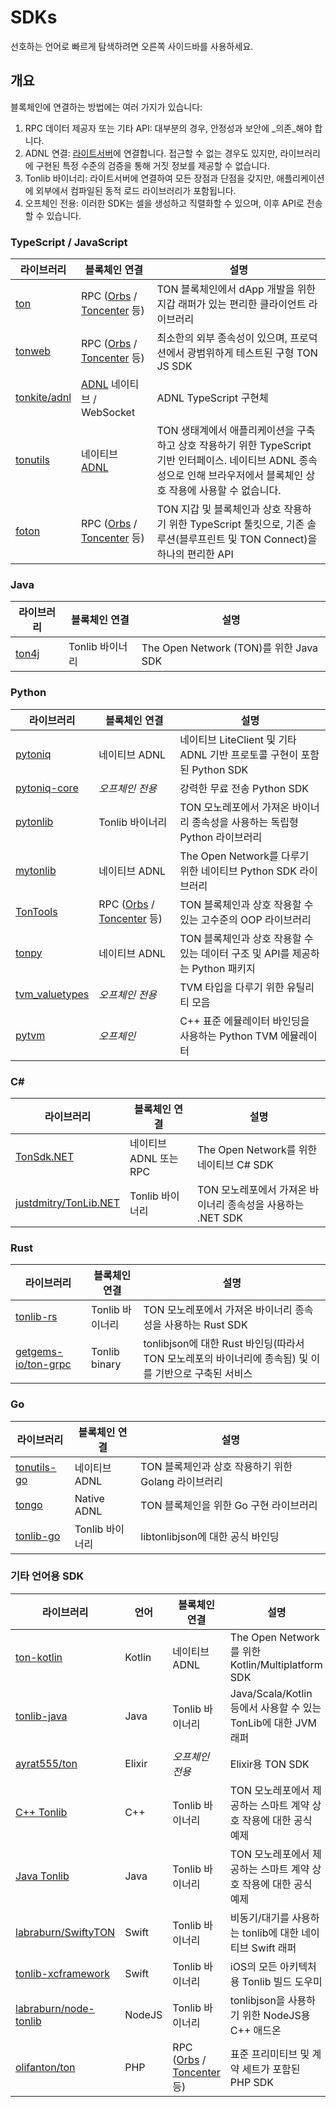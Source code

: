 # SDKs

선호하는 언어로 빠르게 탐색하려면 오른쪽 사이드바를 사용하세요.

## 개요

블록체인에 연결하는 방법에는 여러 가지가 있습니다:

1. RPC 데이터 제공자 또는 기타 API: 대부분의 경우, 안정성과 보안에 _의존_해야 합니다.
2. ADNL 연결: [라이트서버](/participate/run-nodes/liteserver)에 연결합니다. 접근할 수 없는 경우도 있지만, 라이브러리에 구현된 특정 수준의 검증을 통해 거짓 정보를 제공할 수 없습니다.
3. Tonlib 바이너리: 라이트서버에 연결하여 모든 장점과 단점을 갖지만, 애플리케이션에 외부에서 컴파일된 동적 로드 라이브러리가 포함됩니다.
4. 오프체인 전용: 이러한 SDK는 셀을 생성하고 직렬화할 수 있으며, 이후 API로 전송할 수 있습니다.

### TypeScript / JavaScript

| 라이브러리                                           | 블록체인 연결                                                                                       | 설명                                                                                                       |
| ----------------------------------------------- | --------------------------------------------------------------------------------------------- | -------------------------------------------------------------------------------------------------------- |
| [ton](https://github.com/ton-org/ton)           | RPC ([Orbs](https://www.orbs.com/ton-access/) / [Toncenter](https://toncenter.com/api/v2/) 등) | TON 블록체인에서 dApp 개발을 위한 지갑 래퍼가 있는 편리한 클라이언트 라이브러리                                                         |
| [tonweb](https://github.com/toncenter/tonweb)   | RPC ([Orbs](https://www.orbs.com/ton-access/) / [Toncenter](https://toncenter.com/api/v2/) 등) | 최소한의 외부 종속성이 있으며, 프로덕션에서 광범위하게 테스트된 구형 TON JS SDK                                                        |
| [tonkite/adnl](https://github.com/tonkite/adnl) | [ADNL](/develop/network/adnl-tcp) 네이티브 / WebSocket                                            | ADNL TypeScript 구현체                                                                                      |
| [tonutils](https://github.com/thekiba/tonutils) | 네이티브 [ADNL](/develop/network/adnl-tcp)                                                        | TON 생태계에서 애플리케이션을 구축하고 상호 작용하기 위한 TypeScript 기반 인터페이스. 네이티브 ADNL 종속성으로 인해 브라우저에서 블록체인 상호 작용에 사용할 수 없습니다. |
| [foton](https://foton.sh/)                      | RPC ([Orbs](https://www.orbs.com/ton-access/) / [Toncenter](https://toncenter.com/api/v2/) 등) | TON 지갑 및 블록체인과 상호 작용하기 위한 TypeScript 툴킷으로, 기존 솔루션(블루프린트 및 TON Connect)을 하나의 편리한 API                      |

### Java

| 라이브러리                                      | 블록체인 연결     | 설명                                  |
| ------------------------------------------ | ----------- | ----------------------------------- |
| [ton4j](https://github.com/neodix42/ton4j) | Tonlib 바이너리 | The Open Network (TON)를 위한 Java SDK |

### Python

<!-- tonsdk dropped due to invalid cells serialization -->

| 라이브러리                                                         | 블록체인 연결                                                                                       | 설명                                                   |
| ------------------------------------------------------------- | --------------------------------------------------------------------------------------------- | ---------------------------------------------------- |
| [pytoniq](https://github.com/yungwine/pytoniq)                | 네이티브 ADNL                                                                                     | 네이티브 LiteClient 및 기타 ADNL 기반 프로토콜 구현이 포함된 Python SDK |
| [pytoniq-core](https://github.com/yungwine/pytoniq-core)      | _오프체인 전용_                                                                                     | 강력한 무료 전송 Python SDK                                 |
| [pytonlib](https://github.com/toncenter/pytonlib)             | Tonlib 바이너리                                                                                   | TON 모노레포에서 가져온 바이너리 종속성을 사용하는 독립형 Python 라이브러리       |
| [mytonlib](https://github.com/igroman787/mytonlib)            | 네이티브 ADNL                                                                                     | The Open Network를 다루기 위한 네이티브 Python SDK 라이브러리       |
| [TonTools](https://github.com/yungwine/TonTools)              | RPC ([Orbs](https://www.orbs.com/ton-access/) / [Toncenter](https://toncenter.com/api/v2/) 등) | TON 블록체인과 상호 작용할 수 있는 고수준의 OOP 라이브러리                 |
| [tonpy](https://github.com/disintar/tonpy)                    | 네이티브 ADNL                                                                                     | TON 블록체인과 상호 작용할 수 있는 데이터 구조 및 API를 제공하는 Python 패키지  |
| [tvm_valuetypes](https://github.com/toncenter/tvm_valuetypes) | _오프체인 전용_                                                                                     | TVM 타입을 다루기 위한 유틸리티 모음                               |
| [pytvm](https://github.com/yungwine/pytvm)                    | _오프체인_                                                                                        | C++ 표준 에뮬레이터 바인딩을 사용하는 Python TVM 에뮬레이터              |

### C#

| 라이브러리                                                             | 블록체인 연결          | 설명                                     |
| ----------------------------------------------------------------- | ---------------- | -------------------------------------- |
| [TonSdk.NET](https://github.com/continuation-team/TonSdk.NET)     | 네이티브 ADNL 또는 RPC | The Open Network를 위한 네이티브 C# SDK       |
| [justdmitry/TonLib.NET](https://github.com/justdmitry/TonLib.NET) | Tonlib 바이너리      | TON 모노레포에서 가져온 바이너리 종속성을 사용하는 .NET SDK |

### Rust

| 라이브러리                                                         | 블록체인 연결       | 설명                                                                 |
| ------------------------------------------------------------- | ------------- | ------------------------------------------------------------------ |
| [tonlib-rs](https://github.com/ston-fi/tonlib-rs)             | Tonlib 바이너리   | TON 모노레포에서 가져온 바이너리 종속성을 사용하는 Rust SDK                             |
| [getgems-io/ton-grpc](https://github.com/getgems-io/ton-grpc) | Tonlib binary | tonlibjson에 대한 Rust 바인딩(따라서 TON 모노레포의 바이너리에 종속됨) 및 이를 기반으로 구축된 서비스 |

### Go

| 라이브러리                                                    | 블록체인 연결     | 설명                                |
| -------------------------------------------------------- | ----------- | --------------------------------- |
| [tonutils-go](https://github.com/xssnick/tonutils-go)    | 네이티브 ADNL   | TON 블록체인과 상호 작용하기 위한 Golang 라이브러리 |
| [tongo](https://github.com/tonkeeper/tongo)              | Native ADNL | TON 블록체인을 위한 Go 구현 라이브러리          |
| [tonlib-go](https://github.com/ton-blockchain/tonlib-go) | Tonlib 바이너리 | libtonlibjson에 대한 공식 바인딩          |

### 기타 언어용 SDK

| 라이브러리                                                                       | 언어     | 블록체인 연결                                                                                       | 설명                                               |   |
| --------------------------------------------------------------------------- | ------ | --------------------------------------------------------------------------------------------- | ------------------------------------------------ | - |
| [ton-kotlin](https://github.com/ton-community/ton-kotlin)                   | Kotlin | 네이티브 ADNL                                                                                     | The Open Network를 위한 Kotlin/Multiplatform SDK    |   |
| [tonlib-java](https://github.com/ton-blockchain/tonlib-java)                | Java   | Tonlib 바이너리                                                                                   | Java/Scala/Kotlin 등에서 사용할 수 있는 TonLib에 대한 JVM 래퍼 |   |
| [ayrat555/ton](https://github.com/ayrat555/ton)                             | Elixir | _오프체인 전용_                                                                                     | Elixir용 TON SDK                                  |   |
| [C++ Tonlib](https://github.com/ton-blockchain/ton/tree/master/example/cpp) | C++    | Tonlib 바이너리                                                                                   | TON 모노레포에서 제공하는 스마트 계약 상호 작용에 대한 공식 예제           | . |
| [Java Tonlib](https://github.com/ton-blockchain/tonlib-java)                | Java   | Tonlib 바이너리                                                                                   | TON 모노레포에서 제공하는 스마트 계약 상호 작용에 대한 공식 예제           |   |
| [labraburn/SwiftyTON](https://github.com/labraburn/SwiftyTON)               | Swift  | Tonlib 바이너리                                                                                   | 비동기/대기를 사용하는 tonlib에 대한 네이티브 Swift 래퍼            |   |
| [tonlib-xcframework](https://github.com/labraburn/tonlib-xcframework)       | Swift  | Tonlib 바이너리                                                                                   | iOS의 모든 아키텍처용 Tonlib 빌드 도우미                      |   |
| [labraburn/node-tonlib](https://github.com/labraburn/node-tonlib)           | NodeJS | Tonlib 바이너리                                                                                   | tonlibjson을 사용하기 위한 NodeJS용 C++ 애드온              |   |
| [olifanton/ton](https://github.com/olifanton/ton)                           | PHP    | RPC ([Orbs](https://www.orbs.com/ton-access/) / [Toncenter](https://toncenter.com/api/v2/) 등) | 표준 프리미티브 및 계약 세트가 포함된 PHP SDK                    |   |

